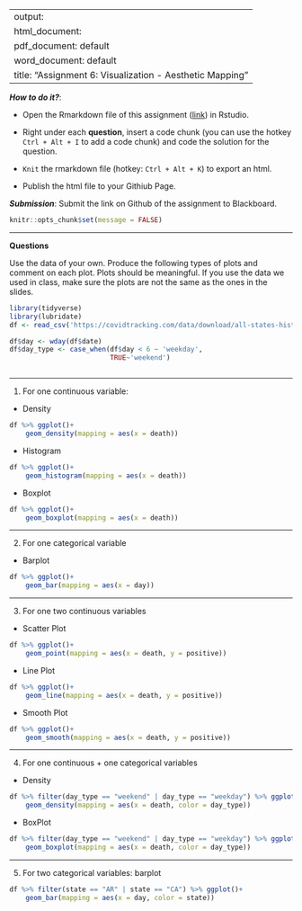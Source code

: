 
---
output: 
  html_document:
  pdf_document: default
  word_document: default
title: "Assignment 6: Visualization - Aesthetic Mapping"
---

***How to do it?***: 

- Open the Rmarkdown file of this assignment ([link](fa2020_assignment6.Rmd)) in Rstudio. 

- Right under each **question**, insert  a code chunk (you can use the hotkey `Ctrl + Alt + I` to add a code chunk) and code the solution for the question. 

- `Knit` the rmarkdown file (hotkey: `Ctrl + Alt + K`) to export an html.  

-  Publish the html file to your Githiub Page. 

***Submission***: Submit the link on Github of the assignment to Blackboard.

```r
knitr::opts_chunk$set(message = FALSE)
```

-------

**Questions**

Use the data of your own.  Produce the following types of plots and comment on each plot. Plots should be meaningful. If you use the data we used in class, make sure the plots are not the same as the ones in the slides. 
```r
library(tidyverse)
library(lubridate)
df <- read_csv('https://covidtracking.com/data/download/all-states-history.csv')

df$day <- wday(df$date)
df$day_type <- case_when(df$day < 6 ~ 'weekday',
                         TRUE~'weekend')



```


-------

1. For one continuous variable:

- Density
```r
df %>% ggplot()+
    geom_density(mapping = aes(x = death))

```

- Histogram 
```r
df %>% ggplot()+
    geom_histogram(mapping = aes(x = death))
```

- Boxplot
```r
df %>% ggplot()+
    geom_boxplot(mapping = aes(x = death))
```


-------

2. For one categorical variable

- Barplot
```r
df %>% ggplot()+
    geom_bar(mapping = aes(x = day))
```


-------

3. For one two continuous variables

- Scatter Plot
```r
df %>% ggplot()+
    geom_point(mapping = aes(x = death, y = positive))
```


- Line Plot
```r
df %>% ggplot()+
    geom_line(mapping = aes(x = death, y = positive))
```


- Smooth Plot
```r
df %>% ggplot()+
    geom_smooth(mapping = aes(x = death, y = positive))
```


-------

4. For one continuous + one categorical variables

- Density
```r
df %>% filter(day_type == "weekend" | day_type == "weekday") %>% ggplot()+
    geom_density(mapping = aes(x = death, color = day_type))
```


- BoxPlot
```r
df %>% filter(day_type == "weekend" | day_type == "weekday") %>% ggplot()+
    geom_boxplot(mapping = aes(x = death, color = day_type))
```


-------

5. For two categorical variables: barplot
```r
df %>% filter(state == "AR" | state == "CA") %>% ggplot()+
    geom_bar(mapping = aes(x = day, color = state))
```




